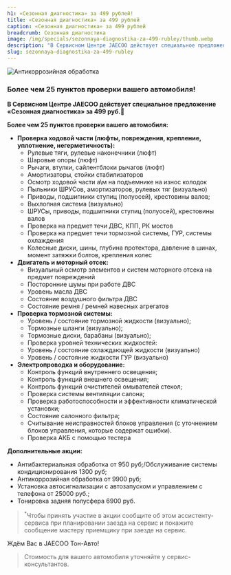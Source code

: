 ```yaml
---
h1: «Сезонная диагностика» за 499 рублей!
title: «Сезонная диагностика» за 499 рублей
caption: «Сезонная диагностика» за 499 рублей
breadcrumb: Сезонная диагностика
image: /img/specials/sezonnaya-diagnostika-za-499-rubley/thumb.webp
description: "В Сервисном Центре JAECOO действует специальное предложение «Сезонная диагностика» за 499 руб.🎁 Более чем 25 пунктов проверки вашего автомобиля"
slug: sezonnaya-diagnostika-za-499-rubley
---
```



<picture>
	<source media="(min-width: 640px)" srcset="/img/specials/sezonnaya-diagnostika-za-499-rubley/banner.webp" />
	<source media="(min-width: 320px)" srcset="/img/specials/sezonnaya-diagnostika-za-499-rubley/thumb.webp" />
	<img src="/img/specials/sezonnaya-diagnostika-za-499-rubley/banner.webp" class="w-full mb-10" alt="Антикоррозийная обработка" />
</picture>

### **Более чем 25 пунктов проверки вашего автомобиля!**

**В Сервисном Центре JAECOO действует специальное предложение «Сезонная диагностика» за 499 руб.🎁**

**Более чем 25 пунктов проверки вашего автомобиля:**

- **Проверка ходовой части (люфты, повреждения, крепление, уплотнение, негерметичность):**
	- Рулевые тяги, рулевые наконечники (люфт)
	- Шаровые опоры (люфт)
	- Рычаги, втулки, сайлентблоки рычагов (люфт)
	- Амортизаторы, стойки стабилизаторов
	- Осмотр ходовой части а\м на подъемнике на износ колодок
	- Пыльники ШРУСов, амортизаторов, рулевых тяг (визуально)
	- Приводы, подшипники ступиц (полуосей), крестовины валов;
	- Выхлопная система (визуально)
	- ШРУСы, приводы, подшипники ступиц (полуосей), крестовины валов
	- Проверка на предмет течи ДВС, КПП, РК мостов
	- Проверка на предмет течи тормозной системы, ГУР, системы охлаждения
	- Колесные диски, шины, глубина протектора, давление в шинах, момент затяжки болтов, крепления колес
- **Двигатель и моторный отсек:**
	- Визуальный осмотр элементов и систем моторного отсека на предмет повреждений
	- Посторонние шумы при работе ДВС
	- Уровень масла ДВС
	- Состояние воздушного фильтра ДВС
	- Состояние ремня / ремней навесных агрегатов
- **Проверка тормозной системы:**
	- Уровень / состояние тормозной жидкости (визуально);
	- Тормозные шланги (визуально);
	- Тормозные диски, барабаны (визуально);
	- Проверка уровней технических жидкостей:
	- Уровень / состояние охлаждающей жидкости (визуально)
	- Уровень / состояние жидкости ГУР (визуально)
- **Электропроводка и оборудование:**
	- Контроль функций внутреннего освещения;
	- Контроль функций внешнего освещения;
	- Контроль функций очистителей омывателей стекол;
	- Проверка системы вентиляции салона;
	- Проверка работоспособности и эффективности климатической установки;
	- Состояние салонного фильтра;
	- Считывание неисправностей блоков управления (с уточнением блоков управления, которые содержат ошибки).
	- Проверка АКБ с помощью тестера

**Дополнительные акции:**

- Антибактериальная обработка от 950 руб;/Обслуживание системы кондиционирования 1300 руб;
- Антикоррозийная обработка от 9900 руб;
- Установка автосигнализации с автозапуском и управлением с телефона от 25000 руб.;
- Тонировка задняя полусфера 6900 руб.

> <sup>*</sup>Чтобы принять участие в акции сообщите об этом ассистенту-сервиса при планировании заезда на сервис и покажите сообщение мастеру приемщику при заезде на сервис.

Ждём Вас в JAECOO Тон-Авто!

> Стоимость для вашего автомобиля уточняйте у сервис-консультантов.

<SpecialSalonsInfo dataFormName="Узнать подробнее. «Сезонная диагностика» за 499 рублей" />
